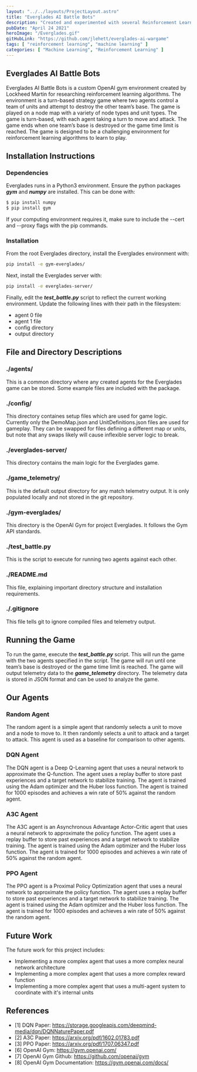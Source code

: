 ```yaml
---
layout: "../../layouts/ProjectLayout.astro"
title: "Everglades AI Battle Bots"
description: "Created and experimented with several Reinforcement Learning Agents including DQN, A3C, and PPO to play in Lockheed Martin’s OpenAI Gym environment: “Everglades”"
pubDate: "April 24 2021"
heroImage: "/Everglades.gif"
gitHubLink: "https://github.com/jlehett/everglades-ai-wargame"
tags: [ "reinforcement learning", "machine learning" ]
categories: [ "Machine Learning", "Reinforcement Learning" ]
---
```


## Everglades AI Battle Bots

Everglades AI Battle Bots is a custom OpenAI gym environment created by Lockheed Martin for researching reinforcement learning algorithms. The environment is a turn-based strategy game where two agents control a team of units and attempt to destroy the other team’s base. The game is played on a node map with a variety of node types and unit types. The game is turn-based, with each agent taking a turn to move and attack. The game ends when one team’s base is destroyed or the game time limit is reached. The game is designed to be a challenging environment for reinforcement learning algorithms to learn to play.

## Installation Instructions
### Dependencies
Everglades runs in a Python3 environment. Ensure the python packages ***gym*** and ***numpy*** are installed. This can be done with:
```bash
$ pip install numpy
$ pip install gym
```
If your computing environment requires it, make sure to include the --cert and --proxy flags with the pip commands.

### Installation
From the root Everglades directory, install the Everglades environment with:
```bash
pip install -e gym-everglades/
```
Next, install the Everglades server with:
```bash
pip install -e everglades-server/
```
Finally, edit the ***test_battle.py*** script to reflect the current working environment. Update the following lines with their path in the filesystem:
*  agent 0 file
*  agent 1 file
*  config directory
*  output directory

## File and Directory Descriptions

### ./agents/

This is a common directory where any created agents for the Everglades game can be stored. Some example files are included with the package.

### ./config/

This directory containes setup files which are used for game logic. Currently only the DemoMap.json and UnitDefinitions.json files are used for gameplay. They can be swapped for files defining a different map or units, but note that any swaps likely will cause inflexible server logic to break.

### ./everglades-server/

This directory contains the main logic for the Everglades game. 

### ./game_telemetry/

This is the default output directory for any match telemetry output. It is only populated locally and not stored in the git repository.

### ./gym-everglades/

This directory is the OpenAI Gym for project Everglades. It follows the Gym API standards.

### ./test_battle.py

This is the script to execute for running two agents against each other.

### ./README.md

This file, explaining important directory structure and installation requirements.

### ./.gitignore

This file tells git to ignore compiled files and telemetry output. 

## Running the Game

To run the game, execute the ***test_battle.py*** script. This will run the game with the two agents specified in the script. The game will run until one team’s base is destroyed or the game time limit is reached. The game will output telemetry data to the ***game_telemetry*** directory. The telemetry data is stored in JSON format and can be used to analyze the game.

## Our Agents

### Random Agent

The random agent is a simple agent that randomly selects a unit to move and a node to move to. It then randomly selects a unit to attack and a target to attack. This agent is used as a baseline for comparison to other agents.

### DQN Agent

The DQN agent is a Deep Q-Learning agent that uses a neural network to approximate the Q-function. The agent uses a replay buffer to store past experiences and a target network to stabilize training. The agent is trained using the Adam optimizer and the Huber loss function. The agent is trained for 1000 episodes and achieves a win rate of 50% against the random agent.

### A3C Agent

The A3C agent is an Asynchronous Advantage Actor-Critic agent that uses a neural network to approximate the policy function. The agent uses a replay buffer to store past experiences and a target network to stabilize training. The agent is trained using the Adam optimizer and the Huber loss function. The agent is trained for 1000 episodes and achieves a win rate of 50% against the random agent.

### PPO Agent

The PPO agent is a Proximal Policy Optimization agent that uses a neural network to approximate the policy function. The agent uses a replay buffer to store past experiences and a target network to stabilize training. The agent is trained using the Adam optimizer and the Huber loss function. The agent is trained for 1000 episodes and achieves a win rate of 50% against the random agent.

## Future Work

The future work for this project includes:

*  Implementing a more complex agent that uses a more complex neural network architecture
*  Implementing a more complex agent that uses a more complex reward function
*  Implementing a more complex agent that uses a multi-agent system to coordinate with it's internal units

## References
    
*    [1] DQN Paper: https://storage.googleapis.com/deepmind-media/dqn/DQNNaturePaper.pdf
*    [2] A3C Paper: https://arxiv.org/pdf/1602.01783.pdf
*    [3] PPO Paper: https://arxiv.org/pdf/1707.06347.pdf
*    [6] OpenAI Gym: https://gym.openai.com/
*    [7] OpenAI Gym Github: https://github.com/openai/gym
*    [8] OpenAI Gym Documentation: https://gym.openai.com/docs/